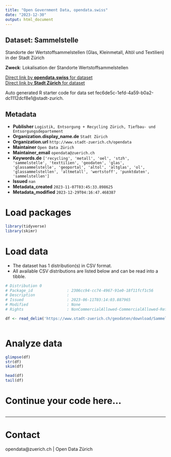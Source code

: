 ```yaml
---
title: "Open Government Data, opendata.swiss"
date: "2023-12-30"
output: html_document
---
```


## Dataset: Sammelstelle

Standorte der Wertstoffsammelstellen (Glas, Kleinmetall, Altöl und Textilien) in der Stadt Zürich

**Zweck**: Lokalisation der Standorte Wertstoffsammelstellen

[Direct link by **opendata.swiss** for dataset](https://opendata.swiss/de/dataset/sammelstelle1)<br>
[Direct link by **Stadt Zürich** for dataset](https://data.stadt-zuerich.ch/dataset/geo_sammelstelle)

Auto generated R starter code for data set fec6de5c-1efd-4a59-b0a2-dc1112dcf8e1@stadt-zurich.

## Metadata

- **Publisher** `Logistik, Entsorgung + Recycling Zürich, Tiefbau- und Entsorgungsdepartement`
- **Organization.display_name.de** `Stadt Zürich`
- **Organization.url** `http://www.stadt-zuerich.ch/opendata`
- **Maintainer** `Open Data Zürich`
- **Maintainer_email** `opendata@zuerich.ch`
- **Keywords.de** `['recycling', 'metall', 'oel', 'stzh', 'sammelstelle', 'texttilien', 'geodaten', 'glas', 'glassammelstelle', 'geoportal', 'altol', 'altglas', 'ol', 'glassammelstellen', 'altmetall', 'wertstoff', 'punktdaten', 'sammelstellen']`
- **Issued** `nan`
- **Metadata_created** `2023-11-07T03:45:33.898625`
- **Metadata_modified** `2023-12-29T04:16:47.468387`


# Load packages

```r

library(tidyverse)
library(skimr)

```

# Load data

-   The dataset has 1 distribution(s) in CSV format.
-   All available CSV distributions are listed below and can be read into a tibble.

```r

# Distribution 0
# Package_id               : 2306cc94-cc74-4967-91e0-18f11fcf1c56
# Description              : 
# Issued                   : 2023-06-11T03:14:03.887965
# Modified                 : None
# Rights                   : NonCommercialAllowed-CommercialAllowed-ReferenceNotRequired

df <- read_delim('https://www.stadt-zuerich.ch/geodaten/download/Sammelstelle?format=10008')



```

# Analyze data

```r

glimpse(df)
str(df)
skim(df)

head(df)
tail(df)

```

# Continue your code here...

```r

```

------------------------------------------------------------------------

# Contact

opendata@zuerich.ch | Open Data Zürich
